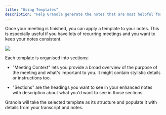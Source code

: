 ```yaml
---
title: "Using Templates"
description: "Help Granola generate the notes that are most helpful for you"
---
```


Once your meeting is finished, you can apply a template to your notes. This is especially useful if you have lots of recurring meetings and you want to keep your notes consistent.

![](SCR-20241213-orxp.png)

Each template is organised into sections:

* "Meeting Context" lets you provide a broad overview of the purpose of the meeting and what's important to you. It might contain stylistic details or instructions too.&#x20;

* "Sections" are the headings you want to see in your enhanced notes with description about what you'd want to see in those sections.&#x20;

Granola will take the selected template as its structure and populate it with details from your transcript and notes.&#x20;